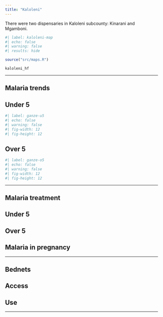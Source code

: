 ```yaml
---
title: "Kaloleni"
---
```


There were two dispensaries in Kaloleni subcounty: Kinarani and Mgamboni.

```r
#| label: kaloleni-map
#| echo: false
#| warning: false
#| results: hide

source("src/maps.R")

kaloleni_hf
```


------------------------------------------------------------------------

## Malaria trends
::: {.panel-tabset}

## Under 5

```r
#| label: ganze-u5
#| echo: false
#| warning: false
#| fig-width: 12
#| fig-height: 12

```

## Over 5

```r
#| label: ganze-o5
#| echo: false
#| warning: false
#| fig-width: 12
#| fig-height: 12


```

:::


------------------------------------------------------------------------


## Malaria treatment

::: {.panel-tabset}

## Under 5

## Over 5

## Malaria in pregnancy

:::

------------------------------------------------------------------------


## Bednets
::: {.panel-tabset}

## Access


## Use

:::

------------------------------------------------------------------------


